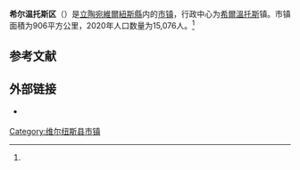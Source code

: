 {{Infobox settlement
| name                    = 希尔温托斯区
| native_name             = Širvintų rajono savivaldybė
| native_name_lang        = lt
| settlement_type         = [[立陶宛市镇|市镇]]
| image_skyline           = Širvintų bažnyčia .JPG
| image_caption           = 希尔温托斯区内的教堂
| image_flag              = 
| flag_size               = 125px
| image_shield            = Coat of arms of Širvintos (Lithuania).svg
| shield_size             = 75px
| image_map               = Sirvintos in Lithuania.svg
| map_caption             = 希尔温托斯区在立陶宛的位置
| coordinates             = 
| coor_pinpoint           = 
| coordinates_footnotes   = 
| subdivision_type        = [[世界政區索引|国家]]
| subdivision_name        = {{LIT}}
| subdivision_type1       = [[立陶宛縣份|县份]]
| subdivision_name1       = [[維爾紐斯縣|維爾紐斯縣]]
| established_title       = 建立
| established_date        = 
| seat_type               = 行政中心
| seat                    = [[希爾溫托斯|希爾溫托斯]]
| unit_pref               = Metric
| area_total_km2          = 906
| area_rank               = 
| area_note               = 
| area_footnotes          = <ref name=VLE>{{cite encyclopedia | encyclopedia = Visuotinė lietuvių enciklopedija | title = Širvintų rajono savivaldybė | url = https://www.vle.lt/straipsnis/sirvintu-rajono-savivaldybe/ | access-date = 2021-07-02 | language = lt | edition =  | date = 2014 | publisher = Mokslo ir enciklopedijų leidybos institutas | volume = 24 | location = Vilnius | archive-date = 2021-07-09 | archive-url = https://web.archive.org/web/20210709182611/https://www.vle.lt/straipsnis/sirvintu-rajono-savivaldybe/ | dead-url = no }}</ref>
| population_as_of        = 2020年估计
| population_total        = 15,076
| population_density_km2  = auto
| population_note         = 
| population_footnotes    = <ref name=VLE/>
| timezone1               = [[欧洲东部时间|EET]]
| utc_offset1             = +2
| timezone1_DST           = [[欧洲东部夏令时间|EEST]]
| utc_offset1_DST         = +3
| postal_code_type        = 邮政编码
| postal_code             = 
| area_code_type          = 
| area_code               = 
| iso_code                = 
| website                 = {{URL|https://www.sirvintos.lt/}}
| footnotes               = 
}}
'''希尔温托斯区'''（{{lang-lt|Širvintų rajono savivaldybė}}）是[[立陶宛|立陶宛]][[維爾紐斯縣|維爾紐斯縣]]内的[[立陶宛市镇|市镇]]，行政中心为[[希爾溫托斯|希爾溫托斯]]镇。市镇面積为906平方公里，2020年人口数量为15,076人。<ref name=VLE/>

== 参考文献 ==
{{Reflist}}

== 外部链接 ==
{{commonscat|Širvintos District Municipality|position=left}}
* {{Official site|https://www.sirvintos.lt/}} {{lt icon}} {{en}}

{{Lithuania-geo-stub}}

{{DEFAULTSORT:Sirvintos}}
[[Category:维尔纽斯县市镇|Category:维尔纽斯县市镇]]